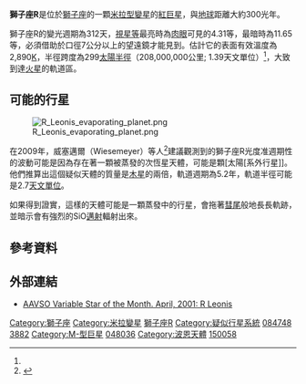{{Starbox begin 
| name = 獅子座R
}}
{{Starbox image
 | image=
{{Location mark
|image=Leo constellation map.svg|alt=|float=center|width=280
|label=|position=right
|mark=Red circle.svg|mark_width=8|mark_link=R Leo
|x=908|y=612
}}
|caption=獅子座R的位置（紅圈）。
}}
{{Starbox observe 
| epoch = [[J2000.0|J2000.0]]
| constell = [[獅子座|獅子座]]
| ra={{RA|09|47|33.4904}}
| dec={{DEC|+11|25|43.646}}
| appmag_v = 4.4 - 11.3<ref name=GCVS-R-Leo>{{cite web
  |title=GCVS Query=R Leo
  |publisher=[[General_Catalogue_of_Variable_Stars|General Catalogue of Variable Stars]] @ [[Centre_de_données_astronomiques_de_Strasbourg|Sternberg Astronomical Institute, Moscow, Russia]]
  |url=http://www.sai.msu.su/gcvs/cgi-bin/search.cgi?search=R+Leo
  |accessdate=2012-08-22
  |archive-date=2018-08-23
  |archive-url=https://web.archive.org/web/20180823005859/http://www.sai.msu.su/gcvs/cgi-bin/search.cgi?search=R+Leo
  |dead-url=no
  }}</ref>
}} 
{{Starbox character 
| class = M8IIIe<ref name=debeck/>
| appmag_1_passband = [[J_band_(infrared)|J]]
| appmag_1 = -0.7<ref name="SIMBAD">{{cite simbad |title=V* R Leo |accessdate=2012-08-21}}</ref>
| r-i = 
| v-r = 
| b-v = 1.26
| u-b = 
| variable = [[蒭藁變星|米拉]]型
}} 
{{Starbox astrometry 
| dist_ly = 267-370
| dist_pc = 82<ref name=debeck/>-113.5<ref name="Wiesemeyer et al." />
}} 
{{Starbox detail 
| mass = 0.7<ref name="Wiesemeyer et al." />
| radius = 299<ref name=debeck>{{cite journal|bibcode=2010A&A...523A..18D|arxiv=1008.1083|title=Probing the mass-loss history of AGB and red supergiant stars from CO rotational line profiles. II. CO line survey of evolved stars: Derivation of mass-loss rate formulae|journal=Astronomy and Astrophysics|volume=523|pages=A18|author1=De Beck|first1=E.|last2=Decin|first2=L.|last3=De Koter|first3=A.|last4=Justtanont|first4=K.|last5=Verhoelst|first5=T.|last6=Kemper|first6=F.|last7=Menten|first7=K. M.|year=2010|doi=10.1051/0004-6361/200913771}}</ref>, {{nowrap|320-350<ref name="Fedele et al.">{{Cite journal | arxiv=astro-ph/0411133 | author=Fedele | display-authors=etal | title=The K -Band Intensity Profile of R Leonis Probed by VLTI/VINCI | journal=[[Astronomy_and_Astrophysics|Astronomy and Astrophysics]] | volume=431 | issue=3 | pages=1019–1026 | date=2005 | bibcode=2005A&A...431.1019F|doi = 10.1051/0004-6361:20042013 }}</ref>}}
| luminosity = 5,617<ref name=debeck/>-8,090<ref name="Fedele et al." />
| temperature = 2,890<ref name=debeck/>, {{nowrap|2,930-3,080<ref name="Fedele et al." />}}
}} 
{{Starbox catalog 
| names = [[變星命名法|R]] Leo、[[依巴谷衛星|HIP]] 48036、[[HD星表|HD]] 84748、[[亮星星表|HR]] 3882、[[波恩星表|BD]]+12° 2096、[[SAO星表|SAO]] 98769
}}
{{Starbox reference
|Simbad=R+Leo
}}
{{Starbox end}}
'''獅子座R'''是位於[[獅子座|獅子座]]的一顆[[米拉變星|米拉型變星]]的[[紅巨星|紅巨星]]，與[[地球|地球]]距離大約300光年。

獅子座R的變光週期為312天，[[視星等|視星等]]最亮時為[[肉眼|肉眼]]可見的4.31等，最暗時為11.65等，必須借助於口徑7公分以上的望遠鏡才能見到。估計它的表面有效溫度為2,890[[克耳文|K]]，半徑跨度為299[[太陽半徑|太陽半徑]]（208,000,000公里; 1.39天文單位）<ref name=debeck/>，大致到達[[火星|火星]]的軌道區。

== 可能的行星 ==
[[Image:R_Leonis_evaporating_planet.png|thumb]]

在2009年，威塞邁爾（Wiesemeyer）等人<ref name="Wiesemeyer et al.">{{Cite journal | arxiv=0809.0359 | author=Wiesemeyer | display-authors=etal | title=Precessing planetary magnetospheres in SiO stars?. First detection of quasi-periodic polarization fluctuations in R Leonis and V Camelopardalis| journal=[[Astronomy_and_Astrophysics|Astronomy and Astrophysics]] | volume=498 | issue=3 | pages=801–810 | date=2009 | bibcode=2009A&A...498..801W|doi = 10.1051/0004-6361/200811242 }}</ref>建議觀測到的獅子座R光度准週期性的波動可能是因為存在著一顆被蒸發的次恆星天體，可能是顆[太陽[系外行星]]。他們推算出這個疑似天體的質量是[[木星|木星]]的兩倍，軌道週期為5.2年，軌道半徑可能是2.7[[天文單位|天文單位]]。

如果得到證實，這樣的天體可能是一顆蒸發中的行星，會拖著[[彗星|彗尾]]般地長長軌跡，並暗示會有強烈的SiO[[邁射|邁射]]輻射出來。

{{OrbitboxPlanet begin}}
{{OrbitboxPlanet hypothetical
| exoplanet = [[獅子座R|b]]
| mass = ≥2
| period = 1898
| semimajor = ≥2.7
| eccentricity = 0
}}
{{Orbitbox end}}

== 參考資料 ==
{{Reflist}}

== 外部連結 ==
* [http://www.aavso.org/vstar/vsots/0401.shtml AAVSO Variable Star of the Month. April, 2001: R Leonis] {{Wayback|url=http://www.aavso.org/vstar/vsots/0401.shtml |date=20031106073859 }}

{{獅子座恒星}}

[[Category:獅子座|Category:獅子座]]
[[Category:米拉變星|Category:米拉變星]]
[[Category:有變星名的恆星|獅子座R]]
[[Category:疑似行星系統|Category:疑似行星系統]]
[[Category:HD和HDE天體|084748]]
[[Category:HR天體|3882]]
[[Category:M-型巨星|Category:M-型巨星]]
[[Category:HIP天體|048036]]
[[Category:波恩天體|Category:波恩天體]]
[[Category:SAO天體|150058]]